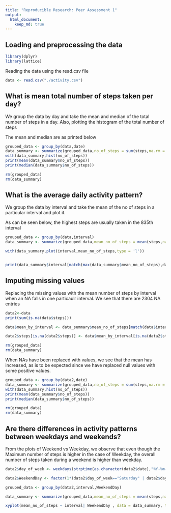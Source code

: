 ```yaml
---
title: "Reproducible Research: Peer Assessment 1"
output: 
  html_document:
    keep_md: true
---
```



## Loading and preprocessing the data
```r
library(dplyr)
library(lattice)
```

Reading the data using the read.csv file
```r
data <- read.csv("./activity.csv")
```

## What is mean total number of steps taken per day?

We group the data by day and take the mean and median of the total number of steps in a day. Also, plotting the histogram of the total number of steps

The mean and median are as printed below

```r
grouped_data <- group_by(data,date)
data_summary <- summarize(grouped_data,no_of_steps = sum(steps,na.rm = TRUE))
with(data_summary,hist(no_of_steps))
print(mean(data_summary$no_of_steps))
print(median(data_summary$no_of_steps))
```
```r
rm(grouped_data)
rm(data_summary)
```



## What is the average daily activity pattern?

We group the data by interval and take the mean of the no of steps in a particular interval and plot it.

As can be seen below, the highest steps are usually taken in the 835th interval

```r
grouped_data <- group_by(data,interval)
data_summary <- summarize(grouped_data,mean_no_of_steps = mean(steps,na.rm = TRUE))

with(data_summary,plot(interval,mean_no_of_steps,type = 'l'))


print(data_summary$interval[match(max(data_summary$mean_no_of_steps),data_summary$mean_no_of_steps)])

```




## Imputing missing values

Replacing the missing values with the mean number of steps by interval when an NA falls in one particaulr interval. We see that there are 2304 NA entries

```r
data2<-data
print(sum(is.na(data$steps)))

data$mean_by_interval <- data_summary$mean_no_of_steps[match(data$interval,data_summary$interval)]

data2$steps[is.na(data2$steps)] <- data$mean_by_interval[is.na(data2$steps)]


```

```r
rm(grouped_data)
rm(data_summary)
```

When NAs have been replaced with values, we see that the mean has increased, as is to be expected since we have replaced null values with some positive values.

```r
grouped_data <- group_by(data2,date)
data_summary <- summarize(grouped_data,no_of_steps = sum(steps,na.rm = TRUE))
with(data_summary,hist(no_of_steps))
print(mean(data_summary$no_of_steps))
print(median(data_summary$no_of_steps))
```
```r
rm(grouped_data)
rm(data_summary)
```

## Are there differences in activity patterns between weekdays and weekends?

From the plots of Weekend vs Weekday, we observe that even though the Maximum number of steps is higher in the case of Weekday, the overall number of steps taken during a weekend is higher than weekday.

```r
data2$day_of_week <- weekdays(strptime(as.character(data2$date),"%Y-%m-%d"))

data2$WeekendDay <- factor(1*(data2$day_of_week=="Saturday" | data2$day_of_week=="Sunday"),labels = c("Weekday","Weekend"))

grouped_data <- group_by(data2,interval,WeekendDay)

data_summary <- summarize(grouped_data,mean_no_of_steps = mean(steps,na.rm = TRUE))

xyplot(mean_no_of_steps ~ interval| WeekendDay , data = data_summary, type = 'l', layout = c(1, 2))

```